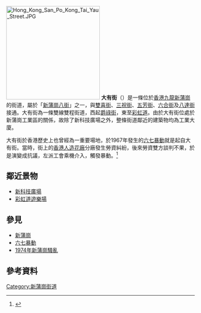 {{Infobox Hong Kong Road
| 中文街道名稱 = 大有街
| 英文街道名稱 = Tai Yau Street
| 圖片 = File:Tai Yau Street.JPG
| 圖片寬度 = 300px
| 圖片說明 = 
| 圖片2 = 
| 圖片寬度2 = 
| 圖片說明2 = 
| 隸屬幹線 = 
| 路段總長度 = 0.45
| 車速限制 =  
| 行車線數量 = 雙線雙程
| 所在地區 = {{HKG}}[[九龍|九龍]][[黃大仙區|黃大仙區]][[新蒲崗|新蒲崗]]
| 起點 = [[爵祿街|爵祿街]]
| 終點 = [[彩虹道|彩虹道]]
| 道路命名日期 = 1961年9月8日
| 命名文件 = 第1577號[[香港政府憲報|憲報]]
| 道路動工日期 = 
| 道路興建計劃 = 
| 道路舊名資料 = 
| 通車日期 = 1950年代
| 收費 =
}}
[[File:Hong_Kong_San_Po_Kong_Tai_Yau_Street.JPG|250px]]
'''大有街'''（{{lang-en|Tai Yau Street}}）是一條位於[[香港|香港]][[九龍|九龍]][[新蒲崗|新蒲崗]]的街道，屬於「[[新蒲崗八街|新蒲崗八街]]」之一，與[[雙喜街|雙喜街]]、[[三祝街|三祝街]]、[[五芳街|五芳街]]、[[六合街|六合街]]及[[八達街|八達街]]接通。大有街為一條雙線雙程街道，西起[[爵祿街|爵祿街]]，東至[[彩虹道|彩虹道]]。由於大有街位處於新蒲崗工業區的關係，故除了新科技廣場之外，整條街道鄰近的建築物均為工業大廈。

大有街於香港歷史上也曾經為一重要場地，於1967年發生的[[六七暴動|六七暴動]]就是起自大有街。當時，街上的[[香港人造花廠|香港人造花廠]]分廠發生勞資糾紛，後來勞資雙方談判不果，於是演變成抗議，左派工會乘機介入，觸發暴動。<ref name="由1967開始 第1集 第一部分">{{cite web
|url=http://www.youtube.com/watch?v=xeWqtywinP0
|title=由1967開始 第1集 第一部分
|publisher=電視廣播有限公司
|date=2009-10-19
|accessdate=2009-11-09
|archive-date=2015-05-04
|archive-url=https://web.archive.org/web/20150504124248/https://www.youtube.com/watch?v=xeWqtywinP0
|dead-url=no
}}</ref>

==鄰近景物==
*[[新科技廣場|新科技廣場]]
*[[彩虹道遊樂場|彩虹道遊樂場]]

==參見==
*[[新蒲崗|新蒲崗]]
*[[六七暴動|六七暴動]]
*[[1974年新蒲崗騷亂|1974年新蒲崗騷亂]]

==參考資料==
{{reflist}}

{{香港新蒲崗八街}}
{{HK-trans-stub}}

[[Category:新蒲崗街道|Category:新蒲崗街道]]